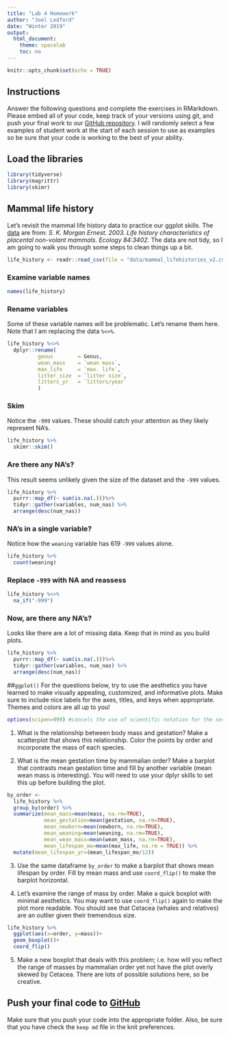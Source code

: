 ```yaml
---
title: "Lab 4 Homework"
author: "Joel Ledford"
date: "Winter 2019"
output:
  html_document:
    theme: spacelab
    toc: no
---
```


```r
knitr::opts_chunk$set(echo = TRUE)
```

## Instructions
Answer the following questions and complete the exercises in RMarkdown. Please embed all of your code, keep track of your versions using git, and push your final work to our [GitHub repository](https://github.com/FRS417-DataScienceBiologists). I will randomly select a few examples of student work at the start of each session to use as examples so be sure that your code is working to the best of your ability.

## Load the libraries
```r
library(tidyverse)
library(magrittr)
library(skimr)
```

## Mammal life history
Let's revisit the mammal life history data to practice our ggplot skills. The [data](http://esapubs.org/archive/ecol/E084/093/) are from: *S. K. Morgan Ernest. 2003. Life history characteristics of placental non-volant mammals. Ecology 84:3402.* The data are not tidy, so I am going to walk you through some steps to clean things up a bit.
```r
life_history <- readr::read_csv(file = "data/mammal_lifehistories_v2.csv")
```

### Examine variable names
```r
names(life_history)
```

### Rename variables
Some of these variable names will be problematic. Let's rename them here. Note that I am replacing the data `%<>%`.
```r
life_history %<>% 
  dplyr::rename(
          genus        = Genus,
          wean_mass    = `wean mass`,
          max_life     = `max. life`,
          litter_size  = `litter size`,
          litters_yr   = `litters/year`
          )
```

### Skim
Notice the `-999` values. These should catch your attention as they likely represent NA's.
```r
life_history %>% 
  skimr::skim()
```

### Are there any NA's?
This result seems unlikely given the size of the dataset and the `-999` values.
```r
life_history %>%
  purrr::map_df(~ sum(is.na(.)))%>% 
  tidyr::gather(variables, num_nas) %>% 
  arrange(desc(num_nas))
```

### NA's in a single variable?
Notice how the `weaning` variable has 619 `-999` values alone.
```r
life_history %>% 
  count(weaning)
```

### Replace `-999` with NA and reassess
```r
life_history %<>% 
  na_if("-999")
```

### Now, are there any NA's?
Looks like there are a lot of missing data. Keep that in mind as you build plots.
```r
life_history %>%
  purrr::map_df(~ sum(is.na(.)))%>% 
  tidyr::gather(variables, num_nas) %>% 
  arrange(desc(num_nas))
```

##`ggplot()`
For the questions below, try to use the aesthetics you have learned to make visually appealing, customized, and informative plots. Make sure to include nice labels for the axes, titles, and keys when appropriate. Themes and colors are all up to you!
```r
options(scipen=999) #cancels the use of scientific notation for the session
```

1. What is the relationship between body mass and gestation? Make a scatterplot that shows this relationship. Color the points by order and incorporate the mass of each species.


2. What is the mean gestation time by mammalian order? Make a barplot that contrasts mean gestation time and fill by another variable (mean wean mass is interesting). You will need to use your dplyr skills to set this up before building the plot.
```r
by_order <- 
  life_history %>%
  group_by(order) %>% 
  summarize(mean_mass=mean(mass, na.rm=TRUE),
            mean_gestation=mean(gestation, na.rm=TRUE),
            mean_newborn=mean(newborn, na.rm=TRUE),
            mean_weaning=mean(weaning, na.rm=TRUE),
            mean_wean_mass=mean(wean_mass, na.rm=TRUE),
            mean_lifespan_mo=mean(max_life, na.rm = TRUE)) %>% 
  mutate(mean_lifespan_yr=(mean_lifespan_mo/12))
```

3. Use the same dataframe `by_order` to make a barplot that shows mean lifespan by order. Fill by mean mass and use `coord_flip()` to make the barplot horizontal.


4. Let's examine the range of mass by order. Make a quick boxplot with minimal aesthetics. You may want to use `coord_flip()` again to make the plot more readable. You should see that Cetacea (whales and relatives) are an outlier given their tremendous size.
```r
life_history %>%
  ggplot(aes(x=order, y=mass))+
  geom_boxplot()+
  coord_flip()
```

5. Make a new boxplot that deals with this problem; i.e. how will you reflect the range of masses by mammalian order yet not have the plot overly skewed by Cetacea. There are lots of possible solutions here, so be creative.




## Push your final code to [GitHub](https://github.com/FRS417-DataScienceBiologists)
Make sure that you push your code into the appropriate folder. Also, be sure that you have check the `keep md` file in the knit preferences.